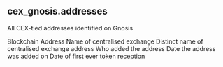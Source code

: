 ## cex_gnosis.addresses 
All CEX-tied addresses identified on Gnosis

<ParamField path="blockchain">
Blockchain
</ParamField>
<ParamField path="address">
Address
</ParamField>
<ParamField path="cex_name">
Name of centralised exchange
</ParamField>
<ParamField path="distinct_name">
Distinct name of centralised exchange address
</ParamField>
<ParamField path="added_by">
Who added the address
</ParamField>
<ParamField path="added_date">
Date the address was added on
</ParamField>
<ParamField path="first_used">
Date of first ever token reception
</ParamField>
